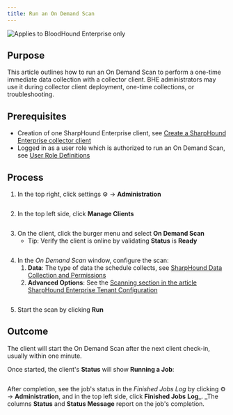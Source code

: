 ```yaml
---
title: Run an On Demand Scan
---
```


<img noZoom src="/assets/enterprise-edition-pill-tag.svg" alt="Applies to BloodHound Enterprise only" />

## Purpose

This article outlines how to run an On Demand Scan to perform a one-time immediate data collection with a collector client. BHE administrators may use it during collector client deployment, one-time collections, or troubleshooting.

## Prerequisites

* Creation of one SharpHound Enterprise client, see [Create a SharpHound Enterprise collector client](/collect-data/operations/create-collector)
* Logged in as a user role which is authorized to run an On Demand Scan, see [User Role Definitions](/manage-bloodhound/auth/users-and-roles)

## Process

1. In the top right, click settings ⚙️ → **Administration**

<Frame>
  <img src="/assets/image-63.png" alt="" />
</Frame>

2. In the top left side, click **Manage Clients**

<Frame>
  <img src="/assets/image-64.png" alt="" />
</Frame>

3. On the client, click the burger menu and select **On Demand Scan**
   * Tip: Verify the client is online by validating **Status** is **Ready**

<Frame>
  <img src="/assets/image-65.png" alt="" />
</Frame>

4. In the *On Demand Scan* window, configure the scan:
   1. **Data**: The type of data the schedule collects, see [SharpHound Data Collection and Permissions](/collect-data/operations/permissions)
   2. **Advanced Options**: See the [Scanning section in the article SharpHound Enterprise Tenant Configuration](/collect-data/sharphound/install/configure-tenant)

<Frame>
  <img src="/assets/image-66.png" alt="" />
</Frame>

5. Start the scan by clicking **Run**

## Outcome

The client will start the On Demand Scan after the next client check-in, usually within one minute.

Once started, the client's **Status** will show **Running a Job**:

<Frame>
  <img src="/assets/image-67.png" alt="" />
</Frame>

After completion, see the job's status in the *Finished Jobs Log* by clicking ⚙️ → **Administration**, and in the top left side, click **Finished Jobs** **Log**\_. \_The columns **Status** and **Status Message** report on the job's completion.

<Frame>
  <img src="/assets/image-68.png" alt="" />
</Frame>
